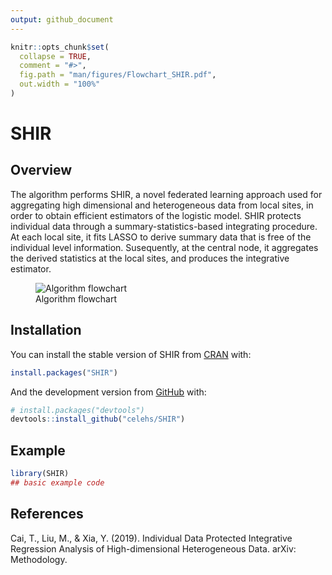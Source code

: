 ```yaml
---
output: github_document
---
```



```r
knitr::opts_chunk$set(
  collapse = TRUE,
  comment = "#>",
  fig.path = "man/figures/Flowchart_SHIR.pdf",
  out.width = "100%"
)
```

# SHIR 

<!-- badges: start -->
<!-- badges: end -->

## Overview

The algorithm performs SHIR, a novel federated learning approach used for aggregating high dimensional
and heterogeneous data from local sites, in order to obtain efficient estimators of the logistic model.
SHIR protects individual data through a summary-statistics-based integrating procedure. At each local site,
it fits LASSO to derive summary data that is free of the individual level information. Susequently, at the central node, it aggregates the derived statistics at the local sites, and produces the integrative estimator.

![Algorithm flowchart](./figures/Flowchart_SHIR.png) 

## Installation

You can install the stable version of SHIR from [CRAN](https://CRAN.R-project.org) with:

``` r
install.packages("SHIR")
```

And the development version from [GitHub](https://github.com/) with:

``` r
# install.packages("devtools")
devtools::install_github("celehs/SHIR")
```
## Example


```r
library(SHIR)
## basic example code
```


## References
Cai, T., Liu, M., & Xia, Y. (2019). Individual Data Protected Integrative Regression Analysis of High-dimensional Heterogeneous Data. arXiv: Methodology.
